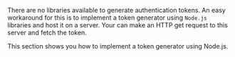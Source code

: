 <PlatformWrapper platform="react-native">

There are no libraries available to generate authentication tokens. An easy workaround for this is to implement a token generator using `Node.js` libraries and host it on a server. Your <Vpl k="CLIENT" /> can make an HTTP get request to this server and fetch the token.

This section shows you how to implement a token generator using Node.js.

</PlatformWrapper>